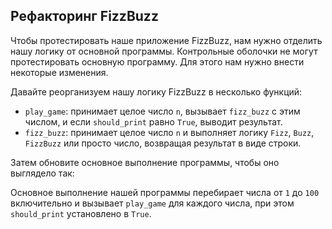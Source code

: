 
## Рефакторинг FizzBuzz

Чтобы протестировать наше приложение FizzBuzz,
нам нужно отделить нашу логику от основной программы.
Контрольные оболочки не могут протестировать основную программу.
Для этого нам нужно внести некоторые изменения.

Давайте реорганизуем нашу логику FizzBuzz в несколько функций:

<FizzBuzzRefactorCode />

- `play_game`: принимает целое число `n`, вызывает `fizz_buzz` с этим числом, и если `should_print` равно `True`, выводит результат.
- `fizz_buzz`: принимает целое число `n` и выполняет логику `Fizz`, `Buzz`, `FizzBuzz` или просто число, возвращая результат в виде строки.

Затем обновите основное выполнение программы, чтобы оно выглядело так:

<PlayGameCode />

Основное выполнение нашей программы перебирает числа от `1` до `100` включительно и вызывает `play_game` для каждого числа, при этом `should_print` установлено в `True`.